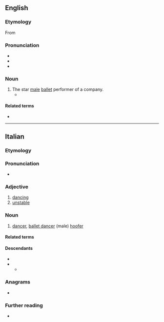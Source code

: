 ==English==

===Etymology===
From {{bor|en|it|ballerino}}

===Pronunciation===
* {{IPA|en|/ˌbæləɹˈiːnoʊ/}}
* {{rhymes|en|iːnəʊ}}
* {{hyph|en|bal|le|ri|no}}

===Noun===
{{en-noun}}

# The star [[male]] [[ballet]] performer of a company.
#* {{quote-journal|en|date=June 17, 2007|author=David Colman|title=The Merman of La Scala|work=New York Times|url=http://www.nytimes.com/2007/06/17/fashion/17POSS.html
|passage=As aware as you are, though, consider how much more keenly the leaping ballerinas and '''ballerinos''' of the world feel the tow with every move they make.}}

====Related terms====
* {{l|en|ballerina}}

{{C|en|Dance|Male people|Occupations}}

----

==Italian==

===Etymology===
{{af|it|ballare|-ino}}

===Pronunciation===
* {{it-IPA|ballerìno}}

===Adjective===
{{it-adj|ballerin}}

# [[dancing]]
# [[unstable]]

===Noun===
{{it-noun|m|f=ballerina}}

# [[dancer]], [[ballet dancer]] (male) [[hoofer]]

====Related terms====
{{rel3
|it|
|ballo
|solista
|primo ballerino
|prima ballerina
}}

====Descendants====
* {{desc|en|ballerino|bor=1}}
* {{desc|fr|ballerin|bor=1}}
** {{desc|ro|balerin|bor=1}}

===Anagrams===
* {{anagrams|it|barellino|ribellano}}

===Further reading===
* {{R:it:Treccani}}